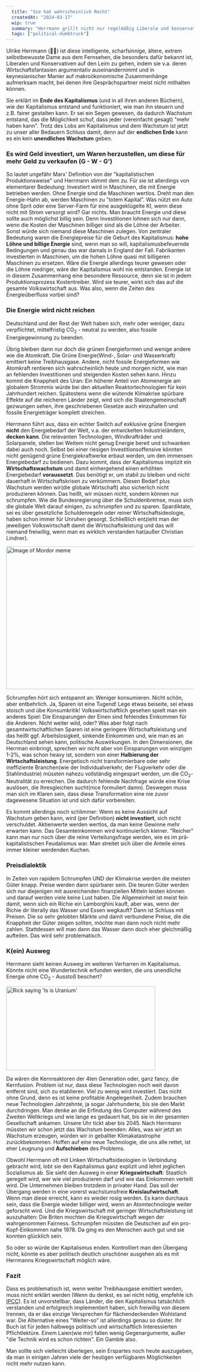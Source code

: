 ```yaml
---
  title: "Sie hat wahrscheinlich Recht"
  createdAt: "2024-03-17"
  wip: true
  summary: "Herrmann grillt nicht nur regelmäßig Liberale und konservative Wirtschaftsfantasien, sondern zeigt die Unvereinbarkeit des Kapitalismus mit der Klimakrise."
  tags: ["political-dumbtruck"]
---
```


Ulrike Herrmann (🥵🥶) ist diese intelligente, scharfsinnige, ältere, extrem selbstbewusste Dame aus dem Fernsehen, die besonders dafür bekannt ist, Liberalen und Konservativen auf den Leim zu gehen,
indem sie v.a. deren Wirtschaftsfantasien argumentativ auseinandernimmt und in keynesianischer Manier auf makroökonomische Zusammenhänge aufmerksam macht, bei denen ihre Gesprächspartner meist nicht mithalten können.

Sie erklärt im **Ende des Kapitalismus** (und in all ihren anderen Büchern), wie der Kapitalismus entstand und funktioniert, wie man ihn steuern und z.B. fairer gestalten kann.
Er sei ein Segen gewesen, da dadurch Wachstum entstand, das die Möglichkeit schuf, dass jeder (vereinfacht gesagt) "mehr haben kann".
Trotz des Lobs am Kapitalismus und dem Wachstum ist jetzt zu unser aller Bedauern Schluss damit, denn auf der **endlichen Erde** kann es ein kein **unendliches Wachstum** geben.

### Es wird Geld investiert, um Waren herzustellen, um diese für mehr Geld zu verkaufen (G - W - G')

So lautet ungefähr Marx' Definition von der "kapitalistischen Produktionsweise" und Herrmann stimmt dem zu.
Für sie ist allerdings von elementarer Bedeutung: Investiert wird in Maschinen, die mit Energie betrieben werden.
Ohne Energie sind die Maschinen wertlos. Dreht man den Energie-Hahn ab, werden Maschinen zu "totem Kapital".
Was nützt ein Auto ohne Sprit oder eine Server-Farm für eine ausgeklügelte KI, wenn diese nicht mit Strom versorgt wird? Gar nichts.
Man braucht Energie und diese sollte auch möglichst billig sein. Denn Investitionen lohnen sich nur dann, wenn die Kosten der Maschinen billiger sind als die Löhne der Arbeiter. Sonst würde sich niemand diese Maschinen zulegen.
Von zentraler Bedeutung waren die Energiepreise für die Geburt des Kapitalismus: **hohe Löhne und billige Energie** sind, wenn man so will, kapitalismusbefeuernde Bedingungen und genau das war damals in England der Fall.
Fabrikanten investierten in Maschinen, um die hohen Löhne quasi mit billigeren Maschinen zu ersetzen. Wäre die Energie allerdings teurer gewesen oder die Löhne niedriger, wäre der Kapitalismus wohl nie entstanden.
Energie ist in diesem Zusammenhang eine besondere Ressource, denn sie ist in jedem Produktionsprozess Kostentreiber. Wird sie teurer, wirkt sich das auf die gesamte Volkswirtschaft aus.
Was also, wenn die Zeiten des Energieüberfluss vorbei sind?

### Die Energie wird nicht reichen

Deutschland und der Rest der Welt haben sich, mehr oder weniger, dazu verpflichtet, mittelfristig CO<sub>2</sub> - neutral zu werden, also fossile Energiegewinnung zu beenden.

Übrig bleiben dann nur doch die grünen Energieformen und wenige andere wie die Atomkraft.
Die Grüne Energie(Wind-, Solar- und Wasserkraft) emittiert keine Treibhausgase. Andere, nicht fossile Energieformen wie Atomkraft rentieren sich wahrscheinlich heute und morgen nicht, wie man an fehlenden Investitionen und steigenden Kosten sehen kann.
Hinzu kommt die Knappheit des Uran: Ein höherer Anteil von Atomenergie am globalem Strommix würde bei den aktuellen Reaktortechnologien für kein Jahrhundert reichen.
Spätestens wenn die wütende Klimakrise spürbare Effekte auf die reicheren Länder zeigt, wird sich die Staatengemeinschaft gezwungen sehen, ihre geschriebenen Gesetze auch einzuhalten und fossile Energieträger komplett streichen.

Herrmann führt aus, dass ein echter Switch auf exklusive grüne Energien **nicht** den Energiebedarf der Welt, v.a. der entwickelten Industrieländern, **decken kann**.
Die relevanten Technologien, Windkrafträder und Solarpanele, stellen bei Weitem nicht genug Energie bereit und schwanken dabei auch noch.
Selbst bei einer riesigen Investitionsoffensive könnten nicht genügend grüne Energiekraftwerke erbaut werden, um den immensen Energiebedarf zu bedienen.
Dazu kommt, dass der Kapitalismus implizit ein **Wirtschaftswachstum** und damit einhergehend einen erhöhten Energiebedarf **voraussetzt**.
Das benötigt er, um stabil zu bleiben und nicht dauerhaft in Wirtschaftskrisen zu verkümmern.
Diesen Bedarf plus Wachstum werden wir(die globale Wirtschaft) also sicherlich nicht produzieren können. Das heißt, wir müssen nicht, sondern können nur schrumpfen.
Wie die Bundesregierung über die Schuldenbremse, muss sich die globale Welt darauf einigen, zu schrumpfen und zu sparen.
Spardiktate, sei es über gesetzliche Schuldenregeln oder reiner Wirtschaftsideologie, haben schon immer für Unruhen gesorgt.
Schließlich entzieht man der jeweiligen Volkswirtschaft damit die Wirtschaftsleistung und das will niemand freiwillig, wenn man es wirklich verstanden hat(außer Christian Lindner).

<Image
  src="https://i.imgflip.com/8kcw59.jpg"
  alt="Image of Mordor meme"
  width="651"
  height="383"
/>

Schrumpfen hört sich entspannt an: Weniger konsumieren. Nicht schön, aber entbehrlich. Ja, Sparen ist eine Tugend! Lege etwas beiseite, sei etwas stoisch und übe Konsumkritik!
Volkswirtschaftlich gesehen spielt man ein anderes Spiel: Die Einsparungen der Einen sind fehlendes Einkommen für die Anderen. Nicht weiter wild, oder?
Was aber folgt nach gesamtwirtschaftlichen Sparen ist eine geringere Wirtschaftsleistung und das heißt ggf. Arbeitslosigkeit, sinkende Einkommen und, wie man es an Deutschland sehen kann, politische Auswirkungen.
In den Dimensionen, die Herrman einbringt, sprechen wir nicht aber von Einsparungen von winzigen 1-2%, was schon heavy ist, sondern von einer **Halbierung der Wirtschaftsleistung**.
Energetisch nicht transformierbare oder sehr ineffiziente Branchen(wie der Individualverkehr, der Flugverkehr oder die Stahlindustrie) müssten nahezu vollständig eingespart werden, um die CO<sub>2</sub>-Neutralität zu erreichen.
Die dadurch fehlende Nachfrage würde eine Krise auslösen, die Ihresgleichen sucht(nice formuliert damn).
Deswegen muss man sich im Klaren sein, dass diese Transformation eine nie zuvor dagewesene Situation ist und sich dafür vorbereiten.

Es kommt allerdings noch schlimmer: Wenn es keine Aussicht auf Wachstum geben kann, wird (per Definition) **nicht investiert**, sich nicht verschuldet. Aktienwerte werden wertlos, da man keine Gewinne mehr erwarten kann.
Das Gesamteinkommen wird kontinuierlich kleiner. "Reicher" kann man nur noch über die reine Verteilungsfrage werden, wie es im prä-kapitalistischen Feudalismus war. Man streitet sich über die Anteile eines immer kleiner werdenden Kuchen.

### Preisdialektik

In Zeiten von rapidem Schrumpfen UND der Klimakrise werden die meisten Güter knapp. Preise werden dann spürbarer sein.
Die teuren Güter werden sich nur diejenigen mit ausreichenden finanziellen Mitteln leisten können und darauf werden viele keine Lust haben.
Die Allgemeinheit ist meist fein damit, wenn sich ein Richie ein Lamborghini kauft, aber was, wenn der Richie dir literally das Wasser und Essen wegkauft? Dann ist Schluss mit Preisen.
Die so sehr gelobten Märkte und damit verbundene Preise, die die Knappheit der Güter zeigen sollten, möchte man dann noch nicht mehr zahlen.
Stattdessen will man dann das Wasser dann doch eher gleichmäßig aufteilen.
Das wird sehr problematisch.

### K(ein) Ausweg

Herrmann sieht keinen Ausweg im weiteren Verharren im Kapitalismus. Könnte nicht eine Wundertechnik erfunden werden, die uns unendliche Energie ohne CO<sub>2</sub> - Ausstoß beschert?

<Image
  src="/rick_uranium.gif"
  alt="Rick saying 'Is is Uranium'"
  height="225"
  width="400"
/>

Da wären die Kernreaktoren der 4ten Generation oder, ganz fancy, die Kernfusion. Problem ist nur, dass diese Technologien noch weit davon entfernt sind, sich zu etablieren.
Viel zu wenig wird investiert. Das nicht ohne Grund, denn es ist keine profitable Angelegenheit. Zudem brauchen neue Technologien Jahrzehnte, ja sogar Jahrhunderte, bis sie den Markt durchdringen.
Man denke an die Erfindung des Computer während des Zweiten Weltkriegs und wie lange es gedauert hat, bis sie in der gesamten Gesellschaft ankamen. Unsere Uhr tickt aber bis 2045.
Nach Herrmann müssten wir schon jetzt das Wachstum beenden: Alles, was wir jetzt an Wachstum erzeugen, würden wir in geballter Klimakatastrophe zurückbekommen.
Hoffen auf eine neue Technologie, die uns alle rettet, ist eher Leugnung und **Aufschieben** des Problems.

Obwohl Herrmann oft mit Linken Wirtschaftsideologien in Verbindung gebracht wird, lobt sie den Kapitalismus ganz explizit und lehnt jeglichen Sozialismus ab.
Sie sieht den Ausweg in einer **Kriegswirtschaft**: Staatlich geregelt wird, wer wie viel produzieren darf und wie das Einkommen verteilt wird. Die Unternehmen bleiben trotzdem in privater Hand.
Das soll der Übergang werden in eine vorerst wachstumsfreie **Kreislaufwirtschaft**. Wenn man diese erreicht, kann es wieder rosig werden.
Es kann durchaus sein, dass die Energie wieder billiger wird, wenn an Atomtechnologie weiter geforscht wird.
Und die Kriegswirtschaft mit geringer Wirtschaftsleistung ist auszuhalten: Die Briten mochten die Kriegswirtschaft wegen der wahrgenommen Fairness. Schrumpfen müssten die Deutschen auf ein pro-Kopf-Einkommen nahe 1978.
Da ging es den Menschen auch gut und sie konnten glücklich sein.

So oder so würde der Kapitalismus enden. Kontrolliert man den Übergang nicht, könnte es aber politisch deutlich unschöner ausgehen als es mit Herrmanns Kriegswirtschaft möglich wäre.

### Fazit

Dass es problematisch ist, wenn weiter Treibhausgase emittiert werden, muss nicht erklärt werden (Wenn du denkst, es sei nicht nötig, empfehle ich [IPCC](https://www.ipcc.ch/)).
Es ist unvorstellbar, dass Länder, die den Kapitalismus tatsächlich verstanden und erfolgreich implementiert haben, sich freiwillig von diesem trennen, da er das einzige Versprechen für flächendeckenden Wohlstand war.
Die Alternative eines "Weiter-so" ist allerdings genau so düster.
Ihr Buch ist für jeden halbwegs politisch und wirtschaftlich Interessierten Pflichtlektüre. Einem Laien(wie mir) fallen wenig Gegenargumente, außer "die Technik wird es schon richten". Ein Gamble also.

Man sollte sich vielleicht überlegen, sein Erspartes noch heute auszugeben, da man in einigen Jahren viele der heutigen verfügbaren Möglichkeiten nicht mehr nutzen kann.
